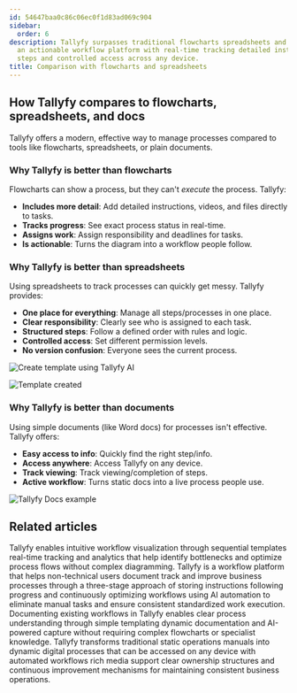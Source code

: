 ```yaml
---
id: 54647baa0c86c06ec0f1d83ad069c904
sidebar:
  order: 6
description: Tallyfy surpasses traditional flowcharts spreadsheets and documents by providing
  an actionable workflow platform with real-time tracking detailed instructions structured
  steps and controlled access across any device.
title: Comparison with flowcharts and spreadsheets
---
```


## How Tallyfy compares to flowcharts, spreadsheets, and docs

Tallyfy offers a modern, effective way to manage processes compared to tools like flowcharts, spreadsheets, or plain documents.

### Why Tallyfy is better than flowcharts

Flowcharts can show a process, but they can't *execute* the process. Tallyfy:

*   **Includes more detail**: Add detailed instructions, videos, and files directly to tasks.
*   **Tracks progress**: See exact process status in real-time.
*   **Assigns work**: Assign responsibility and deadlines for tasks.
*   **Is actionable**: Turns the diagram into a workflow people follow.

<lite-vimeo videoid="338954164"></lite-vimeo>

### Why Tallyfy is better than spreadsheets

Using spreadsheets to track processes can quickly get messy. Tallyfy provides:

*   **One place for everything**: Manage all steps/processes in one place.
*   **Clear responsibility**: Clearly see who is assigned to each task.
*   **Structured steps**: Follow a defined order with rules and logic.
*   **Controlled access**: Set different permission levels.
*   **No version confusion**: Everyone sees the current process.

![Create template using Tallyfy AI](https://screenshots.tallyfy.com/tallyfy%2Fpro%2Fdesktop-light-create-client-onboarding-template-from-tallyfyAI.png)

![Template created](https://screenshots.tallyfy.com/tallyfy%2Fpro%2Fdesktop-light-click-create-template-by-tallyfyai.png)

### Why Tallyfy is better than documents

Using simple documents (like Word docs) for processes isn't effective. Tallyfy offers:

*   **Easy access to info**: Quickly find the right step/info.
*   **Access anywhere**: Access Tallyfy on any device.
*   **Track viewing**: Track viewing/completion of steps.
*   **Active workflow**: Turns static docs into a live process people use.

![Tallyfy Docs example](https://screenshots.tallyfy.com/file-glr8zwFK1D.gif)


## Related articles
<CardGrid>
<LinkTitleCard header="<b>Process Improvement > Understand process flow without flowcharts</b>" href="/products/pro/tutorials/how-to/process-improvement/understanding-process-flow-without-complex-flowcharts/" > Tallyfy enables intuitive workflow visualization through sequential templates real-time tracking and analytics that help identify bottlenecks and optimize process flows without complex diagramming. </LinkTitleCard>
<LinkTitleCard header="<b>Introduction</b>" href="/products/pro/" > Tallyfy is a workflow platform that helps non-technical users document track and improve business processes through a three-stage approach of storing instructions following progress and continuously optimizing workflows using AI automation to eliminate manual tasks and ensure consistent standardized work execution. </LinkTitleCard>
<LinkTitleCard header="<b>Process Improvement > Understand your current processes with Tallyfy</b>" href="/products/pro/tutorials/how-to/process-improvement/understanding-your-current-processes-with-tallyfy/" > Documenting existing workflows in Tallyfy enables clear process understanding through simple templating dynamic documentation and AI-powered capture without requiring complex flowcharts or specialist knowledge. </LinkTitleCard>
<LinkTitleCard header="<b>How To > Build an effective operations manual</b>" href="/products/pro/tutorials/how-to/build-effective-operations-manual/" > Tallyfy transforms traditional static operations manuals into dynamic digital processes that can be accessed on any device with automated workflows rich media support clear ownership structures and continuous improvement mechanisms for maintaining consistent business operations. </LinkTitleCard>
</CardGrid>